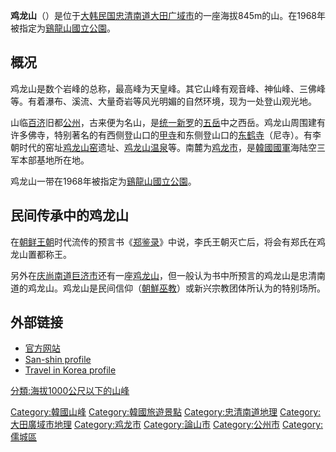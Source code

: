 {{about|忠清南道的一座山|韩国的国家公园|鷄龍山國立公園|庆尚南道的一座山|鸡龙山 (庆尚南道)|''鸡笼山''|鸡笼山}}
{{Infobox mountain
| name = 鸡龙山
|Photo = Mount_Gyeryong_from_Jang-gun_peak.jpg
|Caption = 从将军峰眺望鸡龙山
| Elevation_m = 845
| Elevation_ref = 
| Prominence = 
| Location = {{flag|KOR}}[[忠清南道|忠清南道]][[公州市|公州市]]·[[鸡龙市|鸡龙市]]·[[论山市|论山市]]·[[大田广域市|大田广域市]]
| range = [[车岭山脉|车岭山脉]]
| Coordinates = {{coord|36|20|36|N|127|12|22|E|}}
| pushpin_map = South Korea
| latd= 36|latm= 20|lats=35.8|latNS=N
| longd=127|longm= 12|longs=22.09|longEW=E
| pushpin_mapsize=300
| pushpin_map_caption = 在韓國的位置 
| topo = 
| type = 
| age = 
| last_eruption = 
| first_ascent = 
| easiest_route = 
}}

{{Infobox Korean name
|hangul = {{linktext|계|룡|산}}
|hanja  = {{linktext|鷄|龍|山}}
|rr = Gyeryongsan
|mr = Kyeryongsan
}}
'''鸡龙山'''（{{朝|諺='''계룡산'''}}）是位于[[大韩民国|大韩民国]][[忠清南道|忠清南道]][[大田广域市|大田广域市]]的一座海拔845m的山。在1968年被指定为[[鷄龍山國立公園|鷄龍山國立公園]]。

==概况==
鸡龙山是数个岩峰的总称，最高峰为天皇峰。其它山峰有观音峰、神仙峰、三佛峰等。有着瀑布、溪流、大量奇岩等风光明媚的自然环境，现为一处登山观光地。

山临[[百济|百济]]旧都[[公州|公州]]，古来便为名山，是[[统一新罗|统一新罗]]的[[五嶽_(朝鮮半島)|五岳]]中之西岳。鸡龙山周围建有许多佛寺，特别著名的有西侧登山口的[[甲寺|甲寺]]和东侧登山口的[[东鹤寺|东鹤寺]]（尼寺）。有李朝时代的窑址[[鸡龙山窑|鸡龙山窑]]遗址、[[鸡龙山温泉|鸡龙山温泉]]等。南麓为[[鸡龙市|鸡龙市]]，是[[韓國國軍|韓國國軍]]海陆空三军本部基地{{Link-ko|鸡龙台|계룡대}}所在地。

鸡龙山一带在1968年被指定为[[鷄龍山國立公園|鷄龍山國立公園]]。

==民间传承中的鸡龙山==
在[[朝鲜王朝|朝鲜王朝]]时代流传的预言书《[[郑鉴录|郑鉴录]]》中说，李氏王朝灭亡后，将会有郑氏在鸡龙山置都称王。

另外在[[庆尚南道|庆尚南道]][[巨济市|巨济市]]还有一座[[鸡龙山_(庆尚南道)|鸡龙山]]，但一般认为书中所预言的鸡龙山是忠清南道的鸡龙山。鸡龙山是民间信仰（[[朝鮮巫教|朝鮮巫教]]）或新兴宗教团体所认为的特别场所。

==外部链接==
{{Commonscat|Gyeryongsan}}
* [http://english.knps.or.kr/ 官方网站]
* [http://www.san-shin.net/Gyeryongsan-01.html San-shin profile]
* [http://www.lifeinkorea.com/Travel2/Nparks/182 Travel in Korea profile]

{{Korea-stub}}
{{韓國100名山}}

[[Category:韓國山峰|Category:韓國山峰]]
[[Category:韓國旅遊景點|Category:韓國旅遊景點]]
[[Category:忠清南道地理|Category:忠清南道地理]]
[[Category:大田廣域市地理|Category:大田廣域市地理]]
[[分類:海拔1000公尺以下的山峰|分類:海拔1000公尺以下的山峰]]
[[Category:鸡龙市|Category:鸡龙市]]
[[Category:論山市|Category:論山市]]
[[Category:公州市|Category:公州市]]
[[Category:儒城區|Category:儒城區]]